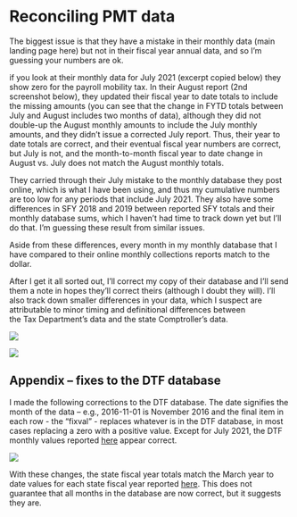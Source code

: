 # Reconciling PMT data

The biggest issue is that they have a mistake in their monthly data (main landing page here) but not in their fiscal year annual data, and so I'm guessing your numbers are ok.

if you look at their monthly data for July 2021 (excerpt copied below) they show zero for the payroll mobility tax. In their August report (2nd screenshot below), they updated their fiscal year to date totals to include the missing amounts (you can see that the change in FYTD totals between July and August includes two months of data), although they did not double-up the August monthly amounts to include the July monthly amounts, and they didn't issue a corrected July report. Thus, their year to date totals are correct, and their eventual fiscal year numbers are correct, but July is not, and the month-to-month fiscal year to date change in August vs. July does not match the August monthly totals.

They carried through their July mistake to the monthly database they post online, which is what I have been using, and thus my cumulative numbers are too low for any periods that include July 2021. They also have some differences in SFY 2018 and 2019 between reported SFY totals and their monthly database sums, which I haven't had time to track down yet but I'll do that. I'm guessing these result from similar issues.

Aside from these differences, every month in my monthly database that I have compared to their online monthly collections reports match to the dollar.

After I get it all sorted out, I'll correct my copy of their database and I'll send them a note in hopes they'll correct theirs (although I doubt they will). I'll also track down smaller differences in your data, which I suspect are attributable to minor timing and definitional differences between the Tax Department's data and the state Comptroller's data.

![](images/paste-9BEA7ABC.png)

![](images/paste-2A984750.png)

## Appendix -- fixes to the DTF database

I made the following corrections to the DTF database. The date signifies the month of the data -- e.g., 2016-11-01 is November 2016 and the final item in each row - the "fixval" - replaces whatever is in the DTF database, in most cases replacing a zero with a positive value. Except for July 2021, the DTF monthly values reported [here](https://www.tax.ny.gov/research/collections/monthly_tax_collections.htm) appear correct.

![](images/paste-319D1FE7.png)

With these changes, the state fiscal year totals match the March year to date values for each state fiscal year reported [here](https://www.tax.ny.gov/research/collections/monthly_tax_collections.htm). This does not guarantee that all months in the database are now correct, but it suggests they are.
